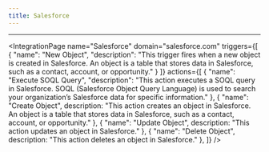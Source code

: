 ```yaml
---
title: Salesforce
---
```



<ArcadeEmbed code="KmiNZVFi2gBYdjDW0Uko"/>

---

<IntegrationPage
    name="Salesforce"
	domain="salesforce.com"
	triggers={[
		{
			"name": "New Object",
			"description": "This trigger fires when a new object is created in Salesforce. An object is a table that stores data in Salesforce, such as a contact, account, or opportunity."
		}
	]}
    actions={[
        {
            "name": "Execute SOQL Query",
			"description": "This action executes a SOQL query in Salesforce. SOQL (Salesforce Object Query Language) is used to search your organization’s Salesforce data for specific information."
		},
		{
			"name": "Create Object",
			description: "This action creates an object in Salesforce. An object is a table that stores data in Salesforce, such as a contact, account, or opportunity."
		},
		{
			"name": "Update Object",
			description: "This action updates an object in Salesforce."
		},
		{
			"name": "Delete Object",
			description: "This action deletes an object in Salesforce."
		},
    ]}
/>

